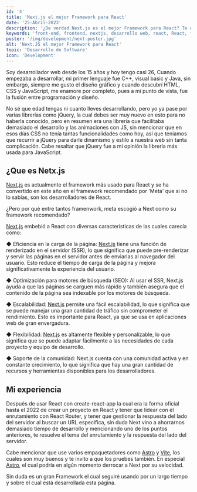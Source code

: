 ```yaml
---
id: '4'
title: 'Next.js el mejor Framework para React'
date: '25-Abril-2023'
description: '¿De verdad Next.js es el mejor Framework para React? Te comparto mi experiencia después de varios meses de uso.'
keywords: 'front-end, frontend, nextjs, desarrollo web, react, React, framework, react framework, el mejor framework para react, javascript, javascript framework'
poster: '/img/development/next-poster.jpg'
alt: 'Next.JS el mejor Framework para React'
topic: 'Desarrollo de Software'
icon: 'Development'
---
```

Soy desarrollador web desde los 15 años y hoy tengo casi 26, Cuando empezaba a desarrollar, mi primer lenguaje fue C++, 
visual basic y Java, sin embargo, siempre me gusto el diseño gráfico y cuando descubrí HTML, CSS y JavaScript, me enamore por completo,
 pues a mi punto de vista, fue la fusión entre programación y diseño.

No sé que edad tengas ni cuanto lleves desarrollando, pero yo ya pase por varias librerías como jQuery, la cual debes ser muy nuevo en 
esto para no haberla conocido, pero en resumen era una librería que facilitaba demasiado el desarrollo y las animaciones con JS, 
sin mencionar que en esos días CSS no tenía tantas funcionalidades como hoy, así que teníamos que recurrir a jQuery para darle dinamismo y 
estilo a nuestra web sin tanta complicación. Cabe resaltar que jQuery fue a mi opinión la librería más usada para JavaScript.

## ¿Que es Netx.js

[Next.js](https://nextjs.org/) es actualmente el framework más usado para React y se ha convertido en este año en el framework recomendado por 'Meta' 
que si no lo sabías, son los desarrolladores de React.

¿Pero por qué entre tantos framenwork, meta escogió a Next como su framework recomendado? 

[Next.js](https://nextjs.org/) embebió a React con diversas características de las cuales carecía como:

◆ Eficiencia en la carga de la página: [Next.js](https://nextjs.org/) tiene una función de renderizado en el servidor (SSR), 
lo que significa que puede pre-renderizar y servir las páginas en el servidor antes de enviarlas al navegador del usuario. 
Esto reduce el tiempo de carga de la página y mejora significativamente la experiencia del usuario.

◆ Optimización para motores de búsqueda (SEO): Al usar el SSR, Next.js ayuda a que las páginas se carguen más rápido y también asegura que el 
contenido de la página sea indexable por los motores de búsqueda.

◆ Escalabilidad: [Next.js](https://nextjs.org/) permite una fácil escalabilidad, lo que significa que se puede manejar una gran cantidad de tráfico 
sin comprometer el rendimiento. Esto es importante para React, ya que se usa en aplicaciones web de gran envergadura.

◆ Flexibilidad: [Next.js](https://nextjs.org/) es altamente flexible y personalizable, lo que significa que se puede adaptar fácilmente a las 
necesidades de cada proyecto y equipo de desarrollo.

◆ Soporte de la comunidad: Next.js cuenta con una comunidad activa y en constante crecimiento, lo que significa que hay una gran cantidad de 
recursos y herramientas disponibles para los desarrolladores.

## Mi experiencia

Después de usar React con create-react-app la cual era la forma oficial hasta el 2022 de crear un proyecto en React y 
tener que lidear con el enrutamiento con React Router, y tener que gestionar la respuesta del lado del servidor al buscar un URL especifica, 
sin duda Next vino a ahorrarnos demasiado tiempo de desarrollo y mencionando uno de los puntos anteriores, te resuelve el tema del enrutamiento 
y la respuesta del lado del servidor.

Cabe mencionar que use varios empaquetadores como [Astro](https://astro.build/) y [Vite](https://vitejs.dev/), los cuales son muy buenos y 
te invito a que los pruebes también. En especial [Astro](https://astro.build/), el cual podría en algún momento derrocar a Next por su velocidad.

Sin duda es un gran Framework el cual seguiré usando por un largo tiempo y sobre el cual está desarrollada esta página.